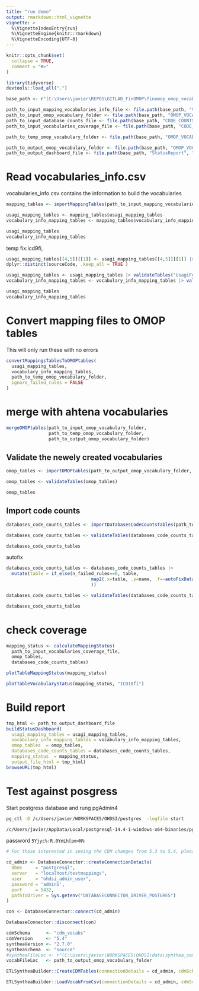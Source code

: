 ```yaml
---
title: "run demo"
output: rmarkdown::html_vignette
vignette: >
  %\VignetteIndexEntry{run}
  %\VignetteEngine{knitr::rmarkdown}
  %\VignetteEncoding{UTF-8}
---
```


```r
knitr::opts_chunk$set(
  collapse = TRUE,
  comment = "#>"
)
```

```r
library(tidyverse)
devtools::load_all(".")
```

```r

base_path <- r"(C:\Users\javier\REPOS\GITLAB_FinOMOP\finomop_omop_vocabulary)"

path_to_input_mapping_vocabularies_info_file <- file.path(base_path, "VOCABULARIES", "vocabularies_info.csv")
path_to_input_omop_vocabulary_folder <- file.path(base_path, "OMOP_VOCABULARIES", "input_omop_vocabulary")
path_to_input_database_counts_file <- file.path(base_path, "CODE_COUNTS", "databases_coverage.csv")
path_to_input_vocabularies_coverage_file <- file.path(base_path, "CODE_COUNTS", "vocabularies_coverage.csv")

path_to_temp_omop_vocabulary_folder <- file.path(base_path, "OMOP_VOCABULARIES", "temp_omop_vocabulary")

path_to_output_omop_vocabulary_folder <- file.path(base_path, "OMOP_VOCABULARIES", "output_omop_vocabulary")
path_to_output_dashboard_file <- file.path(base_path, "StatusReport", "dashboard.html")
```



# Read vocabularies_info.csv 

vocabularies_info.csv contains the information to build the vocabularies 

```r
mapping_tables <- importMappingTables(path_to_input_mapping_vocabularies_info_file)

usagi_mapping_tables <- mapping_tables$usagi_mapping_tables
vocabulary_info_mapping_tables <- mapping_tables$vocabulary_info_mapping_tables

usagi_mapping_tables
vocabulary_info_mapping_tables
```


temp fix:icd9fi, 
```r
usagi_mapping_tables[[4,5]][[1]] <- usagi_mapping_tables[[4,5]][[1]] |> 
dplyr::distinct(sourceCode, .keep_all = TRUE )
```


```r
usagi_mapping_tables <- usagi_mapping_tables |> validateTables("UsagiForCCR")
vocabulary_info_mapping_tables <- vocabulary_info_mapping_tables |> validateTables("VocabularyInfo")

usagi_mapping_tables
vocabulary_info_mapping_tables
```


# Convert mapping files to OMOP tables 

This will only run these with no errors
```r
convertMappingsTablesToOMOPtables(
  usagi_mapping_tables,
  vocabulary_info_mapping_tables,
  path_to_temp_omop_vocabulary_folder, 
  ignore_failed_rules = FALSE
)
```


# merge with ahtena vocabularies 

```r
mergeOMOPtables(path_to_input_omop_vocabulary_folder,
                path_to_temp_omop_vocabulary_folder,
                path_to_output_omop_vocabulary_folder)
```



## Validate the newely created vocabularies
```r
omop_tables <- importOMOPtables(path_to_output_omop_vocabulary_folder, c("CONCEPT","VOCABULARY", "CONCEPT_CLASS", "CONCEPT_RELATIONSHIP", "CONCEPT_SYNONYM"))

omop_tables <- validateTables(omop_tables)

omop_tables
```


## Import code counts

```r
databases_code_counts_tables <- importDatabasesCodeCountsTables(path_to_input_database_counts_file)

databases_code_counts_tables <- validateTables(databases_code_counts_tables, table_type = "CodeCounts")

databases_code_counts_tables

```

autofix
```r

databases_code_counts_tables <- databases_code_counts_tables |> 
  mutate(table = if_else(n_failed_rules==0, table, 
                                map2(.x=table, .y=name, .f=~autoFixDatabaseCodeCountTable(.x,.y))
                                ))

databases_code_counts_tables <- validateTables(databases_code_counts_tables, table_type = "CodeCounts")

databases_code_counts_tables

```



# check coverage 

```r
mapping_status <- calculateMappingStatus(
  path_to_input_vocabularies_coverage_file,
  omop_tables, 
  databases_code_counts_tables)
```


```r
plotTableMappingStatus(mapping_status)
```

```r
plotTableVocabularyStatus(mapping_status, "ICD10fi")
```

# Build report

```r
tmp_html <- path_to_output_dashboard_file
buildStatusDashboard(
  usagi_mapping_tables = usagi_mapping_tables,
  vocabulary_info_mapping_tables = vocabulary_info_mapping_tables,
  omop_tables  = omop_tables, 
  databases_code_counts_tables = databases_code_counts_tables, 
  mapping_status  = mapping_status,
  output_file_html = tmp_html)
browseURL(tmp_html) 
```



# Test against posgress

Start postgress database and rung pgAdmin4

```bash
pg_ctl -D /c/Users/javier/WORKSPACES/OHDSI/postgres  -logfile start

/c/Users/javier/AppData/Local/postgresql-14.4-1-windows-x64-binaries/pgsql/pgAdmin\ 4/bin/pgAdmin4.exe
```


password `5Yjyc%:R.0YmLh[pm<N%`

```r
# For those interested in seeing the CDM changes from 5.3 to 5.4, please see: http://ohdsi.github.io/CommonDataModel/cdm54Changes.html

cd_admin <- DatabaseConnector::createConnectionDetails(
  dbms     = "postgresql",
  server   = "localhost/testmappings",
  user     = "ohdsi_admin_user",
  password = 'admin1',
  port     = 5432,
  pathToDriver = Sys.getenv("DATABASECONNECTOR_DRIVER_POSTGRES")
)

con <- DatabaseConnector::connect(cd_admin)
```


```r
DatabaseConnector::disconnect(con)
```


```r
cdmSchema      <- "cdm_vocabs"
cdmVersion     <- "5.4"
syntheaVersion <- "2.7.0"
syntheaSchema  <- "source"
#syntheaFileLoc <- r"(C:\Users\javier\WORKSPACES\OHDSI\data\synthea_sample_data_csv_apr2020\csv)"
vocabFileLoc   <- path_to_output_omop_vocabulary_folder
```


```r
ETLSyntheaBuilder::CreateCDMTables(connectionDetails = cd_admin, cdmSchema = cdmSchema, cdmVersion = cdmVersion)
```

```r
ETLSyntheaBuilder::LoadVocabFromCsv(connectionDetails = cd_admin, cdmSchema = cdmSchema, vocabFileLoc = vocabFileLoc)
```



